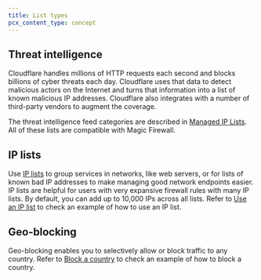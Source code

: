 ```yaml
---
title: List types
pcx_content_type: concept
---
```


## Threat intelligence

Cloudflare handles millions of HTTP requests each second and blocks billions of cyber threats each day. Cloudflare uses that data to detect malicious actors on the Internet and turns that information into a list of known malicious IP addresses. Cloudflare also integrates with a number of third-party vendors to augment the coverage.

The threat intelligence feed categories are described in [Managed IP Lists](/waf/tools/lists/managed-lists/#managed-ip-lists). All of these lists are compatible with Magic Firewall.

## IP lists

Use [IP lists](/waf/tools/lists/custom-lists/#ip-lists) to group services in networks, like web servers, or for lists of known bad IP addresses to make managing good network endpoints easier. IP lists are helpful for users with very expansive firewall rules with many IP lists. By default, you can add up to 10,000 IPs across all lists. Refer to [Use an IP list](/magic-firewall/how-to/add-rules/#use-an-ip-list) to check an example of how to use an IP list.

## Geo-blocking

Geo-blocking enables you to selectively allow or block traffic to any country. Refer to [Block a country](/magic-firewall/how-to/add-rules/#block-a-country) to check an example of how to block a country.
